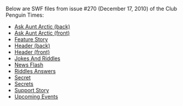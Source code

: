 Below are SWF files from issue #270 (December 17, 2010) of the Club Penguin Times:

*[[Media:News270AskAuntArcticBack.swf|Ask Aunt Arctic (back)]]
*[[Media:News270AskAuntArcticFront.swf|Ask Aunt Arctic (front)]]
*[[Media:News270FeatureStory.swf|Feature Story]]
*[[Media:News270HeaderBack.swf|Header (back)]]
*[[Media:News270HeaderFront.swf|Header (front)]]
*[[Media:News270JokesAndRiddles.swf|Jokes And Riddles]]
*[[Media:News270NewsFlash.swf|News Flash]]
*[[Media:News270RiddlesAnswers.swf|Riddles Answers]]
*[[Media:News270Secret.swf|Secret]]
*[[Media:News270Secrets.swf|Secrets]]
*[[Media:News270SupportStory.swf|Support Story]]
*[[Media:News270UpcomingEvents.swf|Upcoming Events]]